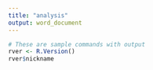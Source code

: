 ```yaml
---
title: "analysis"
output: word_document
---
```


```r
# These are sample commands with output
rver <- R.Version()
rver$nickname
```
